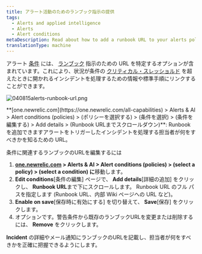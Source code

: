 ```yaml
---
title: アラート活動のためのランブック指示の提供
tags:
  - Alerts and applied intelligence
  - Alerts
  - Alert conditions
metaDescription: Read about how to add a runbook URL to your alerts policy condtion.
translationType: machine
---
```



アラート [条件](/docs/alerts/new-relic-alerts-beta/configuring-alert-policies/define-alert-conditions) には、 [ランブック](/docs/using-new-relic/welcome-new-relic/get-started/glossary#alert-runbook) 指示のための URL を特定するオプションが含まれています。これにより、状況が条件の [クリティカル・スレッショルド](/docs/alerts/new-relic-alerts-beta/configuring-alert-policies/define-thresholds-trigger-alert) を超えたときに開かれるインシデントを処理するための情報や標準手順にリンクすることができます。

<img
  title="040815alerts-runbook-url.png"
  alt="040815alerts-runbook-url.png"
  src={accountsAlertsRunbook}
/>

<figcaption>
  **[one.newrelic.com](https://one.newrelic.com/all-capabilities) > Alerts & AI > Alert conditions (policies) > (ポリシーを選択する) > (条件を選択) > (条件を編集する) > Add details > (Runbook URLまでスクロールダウン)**: Runbookを追加できますアラートをトリガーしたインシデントを処理する担当者が何をすべきかを知るための URL。
</figcaption>

条件に関連するランブックのURLを編集するには

1. **[one.newrelic.com](https://one.newrelic.com/all-capabilities) > Alerts & AI > Alert conditions (policies) > (select a policy) > (select a condition) に**移動します。
2. **Edit conditions**\[条件の編集] ページで、 **Add details**\[詳細の追加] をクリックし、 **Runbook URL**まで下にスクロールします。 Runbook URL のフル パスを指定します (Runbook URL、内部 Wiki ページへの URL など)。
3. **Enable on save**\[保存時に有効にする] を切り替えて、 **Save**\[保存] をクリックします。
4. オプションです。警告条件から既存のランブックURLを変更または削除するには、 **Remove** をクリックします。

**Incident** の詳細やメール通知にランブックのURLを記載し、担当者が何をすべきかを正確に把握できるようにします。